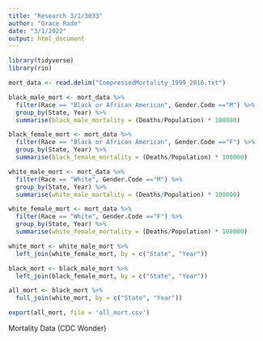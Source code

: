 ```yaml
---
title: "Research 3/1/3033"
author: "Grace Rade"
date: "3/1/2022"
output: html_document
---
```

```r
library(tidyverse)
library(rio)
```

```r
mort_data <- read.delim("CompressedMortality_1999_2016.txt")
```

```r
black_male_mort <- mort_data %>% 
  filter(Race == "Black or African American", Gender.Code =="M") %>% 
  group_by(State, Year) %>% 
  summarise(black_male_mortality = (Deaths/Population) * 100000)
```

```r
black_female_mort <- mort_data %>% 
  filter(Race == "Black or African American", Gender.Code =="F") %>% 
  group_by(State, Year) %>% 
  summarise(black_female_mortality = (Deaths/Population) * 100000)
```

```r
white_male_mort <- mort_data %>% 
  filter(Race == "White", Gender.Code =="M") %>% 
  group_by(State, Year) %>% 
  summarise(white_male_mortality = (Deaths/Population) * 100000)
```

```r
white_female_mort <- mort_data %>% 
  filter(Race == "White", Gender.Code =="F") %>% 
  group_by(State, Year) %>% 
  summarise(white_female_mortality = (Deaths/Population) * 100000)
```

```r
white_mort <- white_male_mort %>% 
  left_join(white_female_mort, by = c("State", "Year"))
```

```r
black_mort <- black_male_mort %>% 
  left_join(black_female_mort, by = c("State", "Year"))
```

```r
all_mort <- black_mort %>% 
  full_join(white_mort, by = c("State", "Year"))
```

```r
export(all_mort, file = 'all_mort.csv')
```

Mortality Data (CDC Wonder) 